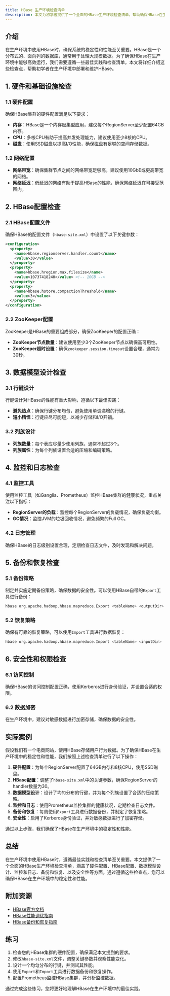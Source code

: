 ```yaml
---
title: HBase 生产环境检查清单
description: 本文为初学者提供了一个全面的HBase生产环境检查清单，帮助确保HBase在生产环境中的稳定性和性能。
---
```


## 介绍

在生产环境中使用HBase时，确保系统的稳定性和性能至关重要。HBase是一个分布式的、面向列的数据库，通常用于处理大规模数据。为了确保HBase在生产环境中能够高效运行，我们需要遵循一些最佳实践和检查清单。本文将详细介绍这些检查点，帮助初学者在生产环境中部署和维护HBase。

## 1. 硬件和基础设施检查

### 1.1 硬件配置

确保HBase集群的硬件配置满足以下要求：

- **内存**：HBase是一个内存密集型应用，建议每个RegionServer至少配置64GB内存。
- **CPU**：多核CPU有助于提高并发处理能力，建议使用至少8核的CPU。
- **磁盘**：使用SSD磁盘以提高I/O性能，确保磁盘有足够的空间存储数据。

### 1.2 网络配置

- **网络带宽**：确保集群节点之间的网络带宽足够高，建议使用10GbE或更高带宽的网络。
- **网络延迟**：低延迟的网络有助于提高HBase的性能，确保网络延迟在可接受范围内。

## 2. HBase配置检查

### 2.1 HBase配置文件

确保HBase的配置文件（`hbase-site.xml`）中设置了以下关键参数：

```xml
<configuration>
  <property>
    <name>hbase.regionserver.handler.count</name>
    <value>30</value>
  </property>
  <property>
    <name>hbase.hregion.max.filesize</name>
    <value>10737418240</value> <!-- 10GB -->
  </property>
  <property>
    <name>hbase.hstore.compactionThreshold</name>
    <value>3</value>
  </property>
</configuration>
```

### 2.2 ZooKeeper配置

ZooKeeper是HBase的重要组成部分，确保ZooKeeper的配置正确：

- **ZooKeeper节点数量**：建议使用至少3个ZooKeeper节点以确保高可用性。
- **ZooKeeper超时设置**：确保`zookeeper.session.timeout`设置合理，通常为30秒。

## 3. 数据模型设计检查

### 3.1 行键设计

行键设计对HBase的性能有重大影响，遵循以下最佳实践：

- **避免热点**：确保行键分布均匀，避免使用单调递增的行键。
- **短小精悍**：行键应尽可能短，以减少存储和I/O开销。

### 3.2 列族设计

- **列族数量**：每个表应尽量少使用列族，通常不超过3个。
- **列族属性**：为每个列族设置合适的压缩和编码策略。

## 4. 监控和日志检查

### 4.1 监控工具

使用监控工具（如Ganglia、Prometheus）监控HBase集群的健康状况，重点关注以下指标：

- **RegionServer的负载**：监控每个RegionServer的负载情况，确保负载均衡。
- **GC情况**：监控JVM的垃圾回收情况，避免频繁的Full GC。

### 4.2 日志管理

确保HBase的日志级别设置合理，定期检查日志文件，及时发现和解决问题。

## 5. 备份和恢复检查

### 5.1 备份策略

制定并实施定期备份策略，确保数据的安全性。可以使用HBase自带的`Export`工具进行备份：

```bash
hbase org.apache.hadoop.hbase.mapreduce.Export <tableName> <outputDir>
```

### 5.2 恢复策略

确保有可靠的恢复策略，可以使用`Import`工具进行数据恢复：

```bash
hbase org.apache.hadoop.hbase.mapreduce.Import <tableName> <inputDir>
```

## 6. 安全性和权限检查

### 6.1 访问控制

确保HBase的访问控制配置正确，使用Kerberos进行身份验证，并设置合适的权限。

### 6.2 数据加密

在生产环境中，建议对敏感数据进行加密存储，确保数据的安全性。

## 实际案例

假设我们有一个电商网站，使用HBase存储用户行为数据。为了确保HBase在生产环境中的稳定性和性能，我们按照上述检查清单进行了以下操作：

1. **硬件配置**：为每个RegionServer配置了64GB内存和8核CPU，使用SSD磁盘。
2. **HBase配置**：调整了`hbase-site.xml`中的关键参数，确保RegionServer的handler数量为30。
3. **数据模型设计**：设计了均匀分布的行键，并为每个列族设置了合适的压缩策略。
4. **监控和日志**：使用Prometheus监控集群的健康状况，定期检查日志文件。
5. **备份和恢复**：每周使用`Export`工具进行数据备份，并制定了恢复策略。
6. **安全性**：启用了Kerberos身份验证，并对敏感数据进行了加密存储。

通过以上步骤，我们确保了HBase在生产环境中的稳定性和性能。

## 总结

在生产环境中使用HBase时，遵循最佳实践和检查清单至关重要。本文提供了一个全面的HBase生产环境检查清单，涵盖了硬件配置、HBase配置、数据模型设计、监控和日志、备份和恢复、以及安全性等方面。通过遵循这些检查点，您可以确保HBase在生产环境中的稳定性和性能。

## 附加资源

- [HBase官方文档](https://hbase.apache.org/book.html)
- [HBase性能调优指南](https://hbase.apache.org/book.html#performance)
- [HBase备份和恢复指南](https://hbase.apache.org/book.html#backup)

## 练习

1. 检查您的HBase集群的硬件配置，确保满足本文提到的要求。
2. 修改`hbase-site.xml`文件，调整关键参数并观察性能变化。
3. 设计一个均匀分布的行键，并测试其性能。
4. 使用`Export`和`Import`工具进行数据备份和恢复操作。
5. 配置Prometheus监控HBase集群，并分析监控数据。

通过完成这些练习，您将更好地理解HBase在生产环境中的最佳实践。